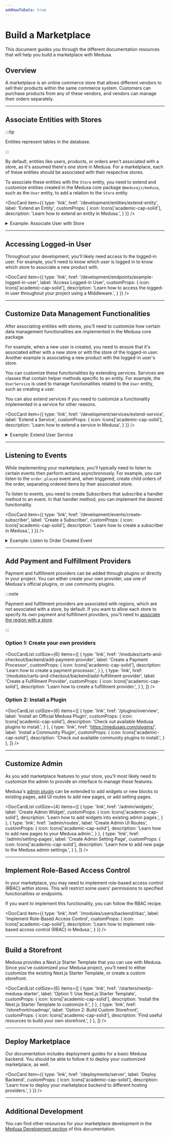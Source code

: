 ```yaml
---
addHowToData: true
---
```



# Build a Marketplace

This document guides you through the different documentation resources that will help you build a marketplace with Medusa.

## Overview

A marketplace is an online commerce store that allows different vendors to sell their products within the same commerce system. Customers can purchase products from any of these vendors, and vendors can manage their orders separately.

<LearningPath pathName="marketplace" />

---

## Associate Entities with Stores

:::tip

Entities represent tables in the database.

:::

By default, entities like users, products, or orders aren't associated with a store, as it's assumed there's one store in Medusa. For a marketplace, each of these entities should be associated with their respective stores.

To associate these entities with the `Store` entity, you need to extend and customize entities created in the Medusa core package `@medusajs/medusa`, such as the `User` entity, to add a relation to the `Store` entity.

<DocCard item={{
  type: 'link',
  href: '/development/entities/extend-entity',
  label: 'Extend an Entity',
  customProps: {
    icon: Icons['academic-cap-solid'],
    description: 'Learn how to extend an entity in Medusa.',
  }
}} />

<details>
<summary>Example: Associate User with Store</summary>

For example, to associate the `User` entity with the `Store` entity, create the file `src/models/user.ts` with the following content:

```ts title=src/models/user.ts
import { 
  Column,
  Entity,
  Index,
  JoinColumn,
  ManyToOne,
} from "typeorm"
import {
  User as MedusaUser,
} from "@medusajs/medusa"
import { Store } from "./store"

@Entity()
export class User extends MedusaUser {
  @Index("UserStoreId")
  @Column({ nullable: true })
  store_id?: string

  @ManyToOne(() => Store, (store) => store.members)
  @JoinColumn({ name: "store_id", referencedColumnName: "id" })
  store?: Store
}
```

Then, you need to extend the `UserRepository` to point to your extended entity. To do that, create the file `src/repositories/user.ts` with the following content:

```ts title=src/repositories/user.ts
import { User } from "../models/user"
import { 
  dataSource,
} from "@medusajs/medusa/dist/loaders/database"
import {
  UserRepository as MedusaUserRepository,
} from "@medusajs/medusa/dist/repositories/user"

export const UserRepository = dataSource
  .getRepository(User)
  .extend({
    ...Object.assign(
      MedusaUserRepository, 
      { target: User }
    ),
  })

export default UserRepository
```

Next, you need to create a migration that reflects the changes on the `User` entity in your database. To do that, run the following command to create a migration file:

```bash
npx typeorm migration:create src/migrations/add-user-store-id
```

This creates a file in the `src/migrations` directory of the format `<TIMESTAMP>_add-user-store-id.ts`. Replace the `up` and `down` methods in that file with the methods here:

```ts title=src/migrations/<TIMESTAMP>_add-user-store-id.ts
// ...

export class AddUserStoreId1681287255173 
  implements MigrationInterface {
    // ...

    public async up(queryRunner: QueryRunner): Promise<void> {
        await queryRunner.query(
          `ALTER TABLE "user" ADD "store_id" character varying`
        )
        await queryRunner.query(
          `CREATE INDEX "UserStoreId" ON "user" ("store_id")`
        )
    }

    public async down(queryRunner: QueryRunner): Promise<void> {
        await queryRunner.query(
          `DROP INDEX "public"."UserStoreId"`
        )
        await queryRunner.query(
          `ALTER TABLE "user" DROP COLUMN "store_id"`
        )
    }

}
```

Finally, to reflect these changes and start using them, `build` your changes and run migrations with the following commands:

```bash npm2yarn
npm run build
npx medusa migrations run
```

You can extend other entities in a similar manner to associate them with a store.

</details>

---

## Accessing Logged-in User

Throughout your development, you'll likely need access to the logged-in user. For example, you'll need to know which user is logged in to know which store to associate a new product with.

<DocCard item={{
  type: 'link',
  href: '/development/endpoints/example-logged-in-user',
  label: 'Access Logged-in User',
  customProps: {
    icon: Icons['academic-cap-solid'],
    description: 'Learn how to access the logged-in user throughout your project using a Middleware.',
  }
}} />

---

## Customize Data Management Functionalities

After associating entities with stores, you'll need to customize how certain data management functionalities are implemented in the Medusa core package.

For example, when a new user is created, you need to ensure that it's associated either with a new store or with the store of the logged-in user. Another example is associating a new product with the logged-in user's store.

You can customize these functionalities by extending services. Services are classes that contain helper methods specific to an entity. For example, the `UserService` is used to manage functionalities related to the `User` entity, such as creating a user.

You can also extend services if you need to customize a functionality implemented in a service for other reasons.

<DocCard item={{
  type: 'link',
  href: '/development/services/extend-service',
  label: 'Extend a Service',
  customProps: {
    icon: Icons['academic-cap-solid'],
    description: 'Learn how to extend a service in Medusa',
  }
}} />

<details>
<summary>Example: Extend User Service</summary>

You can extend the user service to change how the `create` method is implemented.

To extend the user service, create the file `src/services/user.ts` with the following content:

<!-- eslint-disable prefer-rest-params -->

```ts
import { Lifetime } from "awilix"
import { 
  UserService as MedusaUserService,
} from "@medusajs/medusa"
import { User } from "../models/user"
import { 
  CreateUserInput as MedusaCreateUserInput,
} from "@medusajs/medusa/dist/types/user"
import StoreRepository from "../repositories/store"

type CreateUserInput = {
  store_id?: string
} & MedusaCreateUserInput

class UserService extends MedusaUserService {
  static LIFE_TIME = Lifetime.SCOPED
  protected readonly loggedInUser_: User | null
  protected readonly storeRepository_: typeof StoreRepository

  constructor(container, options) {
    super(...arguments)
    this.storeRepository_ = container.storeRepository

    try {
      this.loggedInUser_ = container.loggedInUser
    } catch (e) {
      // avoid errors when backend first runs
    }
  }

  async create(
    user: CreateUserInput,
    password: string
  ): Promise<User> {
    if (!user.store_id) {
      const storeRepo = this.manager_.withRepository(
        this.storeRepository_
      )
      let newStore = storeRepo.create()
      newStore = await storeRepo.save(newStore)
      user.store_id = newStore.id
    }

    return await super.create(user, password)
  }
}

export default UserService
```

In the `create` method of this extended service, you create a new store if the user being created doesn't have a store associated with it.

You can then test out your customization by running the `build` command and starting the backend:

```bash
npm run build
npx medusa develop
```
</details>

---

## Listening to Events

While implementing your marketplace, you'll typically need to listen to certain events then perform actions asynchronously. For example, you can listen to the `order.placed` event and, when triggered, create child orders of the order, separating ordered items by their associated store.

To listen to events, you need to create Subscribers that subscribe a handler method to an event. In that handler method, you can implement the desired functionality.

<DocCard item={{
  type: 'link',
  href: '/development/events/create-subscriber',
  label: 'Create a Subscriber',
  customProps: {
    icon: Icons['academic-cap-solid'],
    description: 'Learn how to create a subscriber in Medusa.',
  }
}} />

<details>
<summary>Example: Listen to Order Created Event</summary>

To listen to the `order.placed` event, create the file `src/subscribers/orderNotifier.ts` with the following content:

```ts
class OrderNotifierSubscriber {
  constructor({ eventBusService }) {
    eventBusService.subscribe("order.placed", this.handleOrder)
  }

  handleOrder = async (data) => {
    // TODO perform functionality
  }
}

export default OrderNotifierSubscriber
```

This subscribes the `handleOrder` method to be executed whenever the `order.placed` event is emitted.

You can then test out your subscriber by running the `build` command and starting the backend:

```bash
npm run build
npx medusa develop
```
</details>

---

## Add Payment and Fulfillment Providers

Payment and fulfillment providers can be added through plugins or directly in your project. You can either create your own provider, use one of Medusa's official plugins, or use community plugins.

:::note

Payment and fulfillment providers are associated with regions, which are not associated with a store, by default. If you want to allow each store to specify its own payment and fulfillment providers, you'll need to [associate the region with a store](#associate-entities-with-stores).

:::

### Option 1: Create your own providers

<DocCardList colSize={6} items={[
  {
    type: 'link',
    href: '/modules/carts-and-checkout/backend/add-payment-provider',
    label: 'Create a Payment Processor',
    customProps: {
      icon: Icons['academic-cap-solid'],
      description: 'Learn how to create a payment processor.',
    }
  },
  {
    type: 'link',
    href: '/modules/carts-and-checkout/backend/add-fulfillment-provider',
    label: 'Create a Fulfillment Provider',
    customProps: {
      icon: Icons['academic-cap-solid'],
      description: 'Learn how to create a fulfillment provider.',
    }
  },
]} />

### Option 2: Install a Plugin

<DocCardList colSize={6} items={[
  {
    type: 'link',
    href: '/plugins/overview',
    label: 'Install an Official Medusa Plugin',
    customProps: {
      icon: Icons['academic-cap-solid'],
      description: 'Check out available Medusa plugins to install.',
    }
  },
  {
    type: 'link',
    href: 'https://medusajs.com/plugins/',
    label: 'Install a Community Plugin',
    customProps: {
      icon: Icons['academic-cap-solid'],
      description: 'Check out available community plugins to install.',
    }
  },
]} />

---

## Customize Admin

As you add marketplace features to your store, you'll most likely need to customize the admin to provide an interface to manage these features.

Medusa's [admin plugin](../admin/quickstart.mdx) can be extended to add widgets or new blocks to existing pages, add UI routes to add new pages, or add setting pages.

<DocCardList colSize={4} items={[
  {
    type: 'link',
    href: '/admin/widgets',
    label: 'Create Admin Widget',
    customProps: {
      icon: Icons['academic-cap-solid'],
      description: 'Learn how to add widgets into existing admin pages.',
    }
  },
  {
    type: 'link',
    href: '/admin/routes',
    label: 'Create Admin UI Routes',
    customProps: {
      icon: Icons['academic-cap-solid'],
      description: 'Learn how to add new pages to your Medusa admin.',
    }
  },
  {
    type: 'link',
    href: '/admin/setting-pages',
    label: 'Create Admin Setting Page',
    customProps: {
      icon: Icons['academic-cap-solid'],
      description: 'Learn how to add new page to the Medusa admin settings.',
    }
  },
]} />

---

## Implement Role-Based Access Control

In your marketplace, you may need to implement role-based access control (RBAC) within stores. This will restrict some users' permissions to specified functionalities or endpoints.

If you want to implement this functionality, you can follow the RBAC recipe.

<DocCard item={{
  type: 'link',
  href: '/modules/users/backend/rbac',
  label: 'Implement Role-Based Access Control',
  customProps: {
    icon: Icons['academic-cap-solid'],
    description: 'Learn how to implement role-based access control (RBAC) in Medusa.',
  }
}} />

---

## Build a Storefront

Medusa provides a Next.js Starter Template that you can use with Medusa. Since you've customized your Medusa project, you'll need to either customize the existing Next.js Starter Template, or create a custom storefront.

<DocCardList colSize={6} items={[
  {
    type: 'link',
    href: '/starters/nextjs-medusa-starter',
    label: 'Option 1: Use Next.js Starter Template',
    customProps: {
      icon: Icons['academic-cap-solid'],
      description: 'Install the Next.js Starter Template to customize it.',
    }
  },
  {
    type: 'link',
    href: '/storefront/roadmap',
    label: 'Option 2: Build Custom Storefront',
    customProps: {
      icon: Icons['academic-cap-solid'],
      description: 'Find useful resources to build your own storefront.',
    }
  },
]} />

---

## Deploy Marketplace

Our documentation includes deployment guides for a basic Medusa backend. You should be able to follow it to deploy your customized marketplace, as well.

<DocCard item={{
  type: 'link',
  href: '/deployments/server',
  label: 'Deploy Backend',
  customProps: {
    icon: Icons['academic-cap-solid'],
    description: 'Learn how to deploy your marketplace backend to different hosting providers.',
  }
}} />

---

## Additional Development

You can find other resources for your marketplace development in the [Medusa Development section](../development/overview.mdx) of this documentation.
